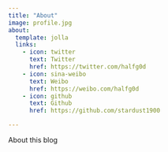 ```yaml
---
title: "About"
image: profile.jpg
about:
  template: jolla
  links:
    - icon: twitter
      text: Twitter
      href: https://twitter.com/halfg0d
    - icon: sina-weibo
      text: Weibo
      href: https://weibo.com/halfg0d
    - icon: github
      text: Github
      href: https://github.com/stardust1900

---
```


About this blog
